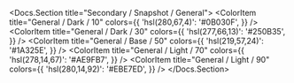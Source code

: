 
<Docs.Section title="Secondary / Snapshot / General">
	<ColorPalette>
		<ColorItem
			title="General / Dark / 10"
			colors={{
				'hsl(280,67,4)': '#0B030F',
			}}
		/>
		<ColorItem
			title="General / Dark / 30"
			colors={{
				'hsl(277,66,13)': '#250B35',
			}}
		/>
		<ColorItem
			title="General / Base / 50"
			colors={{
				'hsl(219,57,24)': '#1A325E',
			}}
		/>
		<ColorItem
			title="General / Light / 70"
			colors={{
				'hsl(278,14,67)': '#AE9FB7',
			}}
		/>
		<ColorItem
			title="General / Light / 90"
			colors={{
				'hsl(280,14,92)': '#EBE7ED',
			}}
		/>
	</ColorPalette>
</Docs.Section>
